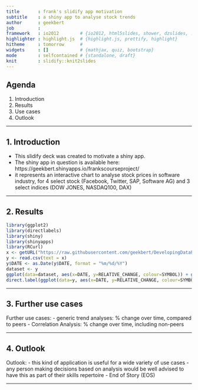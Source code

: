 ```yaml
---
title       : frank's slidify app motivation
subtitle    : a shiny app to analyse stock trends
author      : geekbert 
job         : 
framework   : io2012        # {io2012, html5slides, shower, dzslides, ...}
highlighter : highlight.js  # {highlight.js, prettify, highlight}
hitheme     : tomorrow      # 
widgets     : []            # {mathjax, quiz, bootstrap}
mode        : selfcontained # {standalone, draft}
knit        : slidify::knit2slides
---
```


## Agenda

1. Introduction
2. Results
3. Use cases
4. Outlook

--- 

## 1. Introduction

- This slidify deck was created to motivate a shiny app.
- The shiny app in question is available here:
  https://geekbert.shinyapps.io/frankscourseproject/ 
- it represents an interactive chart to analyse stock prices in software industry, 
  for 4 select stock (Facebook, Twitter, SAP, Software AG) and 3 select indices (DOW JONES, NASDAQ100, DAX) 

---

## 2. Results
```r
library(ggplot2)
library(directlabels)
library(shiny)
library(shinyapps)
library(RCurl)
x <- getURL("https://raw.githubusercontent.com/geekbert/DevelopingDataProducts/master/WeeklyStockPrices2014.csv", ssl.verifypeer = FALSE)
y <- read.csv(text = x)
y$DATE <- as.Date(y$DATE, format = "%m/%d/%Y")
dataset <- y
ggplot(data=dataset, aes(x=DATE, y=RELATIVE_CHANGE, colour=SYMBOL)) + geom_line(aes(group=SYMBOL))
direct.label(ggplot(data=y, aes(x=DATE, y=RELATIVE_CHANGE, colour=SYMBOL)) + geom_line())
```

---

## 3. Further use cases

Further use cases: 
- generic trend analyses: % change over time, compared to peers
- Correlation Analysis: % change over time, including non-peers
  
---

## 4. Outlook

Outlook: 
- this kind of application is useful for a wide variety of use cases
- any person making decisions based on analysis would be well advised to have
  this as part of their skills repertoire
- End of Story (EOS)
  
---








